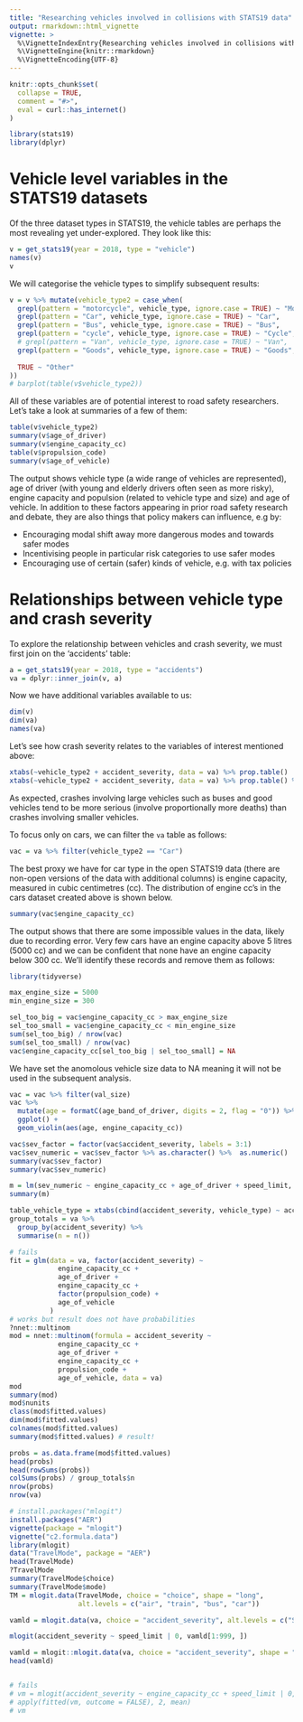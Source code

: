 ```yaml
---
title: "Researching vehicles involved in collisions with STATS19 data"
output: rmarkdown::html_vignette
vignette: >
  %\VignetteIndexEntry{Researching vehicles involved in collisions with STATS19 data}
  %\VignetteEngine{knitr::rmarkdown}
  %\VignetteEncoding{UTF-8}
---
```


```r
knitr::opts_chunk$set(
  collapse = TRUE,
  comment = "#>",
  eval = curl::has_internet()
)
```

```r
library(stats19)
library(dplyr)
```

# Vehicle level variables in the STATS19 datasets

Of the three dataset types in STATS19, the vehicle tables are perhaps the most revealing yet under-explored.
They look like this:

```r
v = get_stats19(year = 2018, type = "vehicle")
names(v)
v
```

We will categorise the vehicle types to simplify subsequent results:

```r
v = v %>% mutate(vehicle_type2 = case_when(
  grepl(pattern = "motorcycle", vehicle_type, ignore.case = TRUE) ~ "Motorbike",
  grepl(pattern = "Car", vehicle_type, ignore.case = TRUE) ~ "Car",
  grepl(pattern = "Bus", vehicle_type, ignore.case = TRUE) ~ "Bus",
  grepl(pattern = "cycle", vehicle_type, ignore.case = TRUE) ~ "Cycle",
  # grepl(pattern = "Van", vehicle_type, ignore.case = TRUE) ~ "Van",
  grepl(pattern = "Goods", vehicle_type, ignore.case = TRUE) ~ "Goods",
  
  TRUE ~ "Other"
))
# barplot(table(v$vehicle_type2))
```


All of these variables are of potential interest to road safety researchers.
Let's take a look at summaries of a few of them:

```r
table(v$vehicle_type2)
summary(v$age_of_driver)
summary(v$engine_capacity_cc)
table(v$propulsion_code)
summary(v$age_of_vehicle)
```

The output shows vehicle type (a wide range of vehicles are represented), age of driver (with young and elderly drivers often seen as more risky), engine capacity and populsion (related to vehicle type and size) and age of vehicle.
In addition to these factors appearing in prior road safety research and debate, they are also things that policy makers can influence, e.g by:

- Encouraging modal shift away more dangerous modes and towards safer modes
- Incentivising people in particular risk categories to use safer modes
- Encouraging use of certain (safer) kinds of vehicle, e.g. with tax policies

# Relationships between vehicle type and crash severity

To explore the relationship between vehicles and crash severity, we must first join on the 'accidents' table:

```r
a = get_stats19(year = 2018, type = "accidents")
va = dplyr::inner_join(v, a)
```

Now we have additional variables available to us:

```r
dim(v)
dim(va)
names(va)
```

Let's see how crash severity relates to the variables of interest mentioned above:

```r
xtabs(~vehicle_type2 + accident_severity, data = va) %>% prop.table()
xtabs(~vehicle_type2 + accident_severity, data = va) %>% prop.table() %>% plot()
```

As expected, crashes involving large vehicles such as buses and good vehicles tend to be more serious (involve proportionally more deaths) than crashes involving smaller vehicles.

To focus only on cars, we can filter the `va` table as follows:

```r
vac = va %>% filter(vehicle_type2 == "Car")
```

The best proxy we have for car type in the open STATS19 data (there are non-open versions of the data with additional columns) is engine capacity, measured in cubic centimetres (cc).
The distribution of engine cc's in the cars dataset created above is shown below.

```r
summary(vac$engine_capacity_cc)
```

The output shows that there are some impossible values in the data, likely due to recording error. 
Very few cars have an engine capacity above 5 litres (5000 cc) and we can be confident that none have an engine capacity below 300 cc.
We'll identify these records and remove them as follows:

```r
library(tidyverse)

max_engine_size = 5000
min_engine_size = 300

sel_too_big = vac$engine_capacity_cc > max_engine_size
sel_too_small = vac$engine_capacity_cc < min_engine_size
sum(sel_too_big) / nrow(vac)
sum(sel_too_small) / nrow(vac)
vac$engine_capacity_cc[sel_too_big | sel_too_small] = NA
```

We have set the anomolous vehicle size data to NA meaning it will not be used in the subsequent analysis.

```r

vac = vac %>% filter(val_size)
vac %>% 
  mutate(age = formatC(age_band_of_driver, digits = 2, flag = "0")) %>% 
  ggplot() +
  geom_violin(aes(age, engine_capacity_cc)) 

vac$sev_factor = factor(vac$accident_severity, labels = 3:1)
vac$sev_numeric = vac$sev_factor %>% as.character() %>%  as.numeric()
summary(vac$sev_factor)
summary(vac$sev_numeric)

m = lm(sev_numeric ~ engine_capacity_cc + age_of_driver + speed_limit, data = vac)
summary(m)
```



```r
table_vehicle_type = xtabs(cbind(accident_severity, vehicle_type) ~ accident_severity, data = va)
group_totals = va %>% 
  group_by(accident_severity) %>% 
  summarise(n = n())

# fails
fit = glm(data = va, factor(accident_severity) ~
            engine_capacity_cc +
            age_of_driver +
            engine_capacity_cc +
            factor(propulsion_code) +
            age_of_vehicle
          )
# works but result does not have probabilities
?nnet::multinom
mod = nnet::multinom(formula = accident_severity ~
            engine_capacity_cc +
            age_of_driver +
            engine_capacity_cc +
            propulsion_code +
            age_of_vehicle, data = va)
mod
summary(mod)
mod$nunits
class(mod$fitted.values)
dim(mod$fitted.values)
colnames(mod$fitted.values)
summary(mod$fitted.values) # result!

probs = as.data.frame(mod$fitted.values)
head(probs)
head(rowSums(probs))
colSums(probs) / group_totals$n
nrow(probs)
nrow(va)

# install.packages("mlogit")
install.packages("AER")
vignette(package = "mlogit")
vignette("c2.formula.data")
library(mlogit)
data("TravelMode", package = "AER")
head(TravelMode)
?TravelMode
summary(TravelMode$choice)
summary(TravelMode$mode)
TM = mlogit.data(TravelMode, choice = "choice", shape = "long",
                 alt.levels = c("air", "train", "bus", "car"))

vamld = mlogit.data(va, choice = "accident_severity", alt.levels = c("Slight", "Serious", "Fatal"), shape = "wide")

mlogit(accident_severity ~ speed_limit | 0, vamld[1:999, ])

vamld = mlogit::mlogit.data(va, choice = "accident_severity", shape = "wide")
head(vamld)


# fails
# vm = mlogit(accident_severity ~ engine_capacity_cc + speed_limit | 0, vamld[1:999, ])
# apply(fitted(vm, outcome = FALSE), 2, mean)
# vm
```

